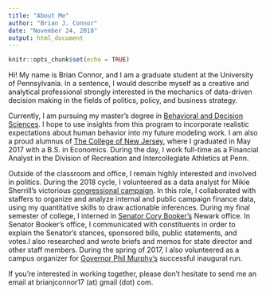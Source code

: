 ```yaml
---
title: "About Me"
author: "Brian J. Connor"
date: "November 24, 2018"
output: html_document
---
```


```r
knitr::opts_chunk$set(echo = TRUE)
```

Hi! My name is Brian Connor, and I am a graduate student at the University of Pennsylvania. In a sentence, I would describe myself as a creative and analytical professional strongly interested in the mechanics of data-driven decision making in the fields of politics, policy, and business strategy.

Currently, I am pursuing my master's degree in [Behavioral and Decision Sciences](https://www.sas.upenn.edu/lps/graduate/mbds). I hope to use insights from this program to incorporate realistic expectations about human behavior into my future modeling work. I am also a proud alumnus of [The College of New Jersey](https://business.tcnj.edu/), where I graduated in May 2017 with a B.S. in Economics. During the day, I work full-time as a Financial Analyst in the Division of Recreation and Intercollegiate Athletics at Penn.

Outside of the classroom and office, I remain highly interested and involved in politics. During the 2018 cycle, I volunteered as a data analyst for Mikie Sherrill's victorious [congressional campaign](https://mikiesherrill.com/). In this role, I collaborated with staffers to organize and analyze internal and public campaign finance data, using my quantitative skills to draw actionable inferences. During my final semester of college, I interned in [Senator Cory Booker's](https://www.booker.senate.gov/) Newark office. In Senator Booker's office, I communicated with constituents in order to explain the Senator's stances, sponsored bills, public statements, and votes.I also researched and wrote briefs and memos for state director and other staff members. During the spring of 2017, I also volunteered as a campus organizer for [Governor Phil Murphy's](https://www.murphy4nj.com/) successful inaugural run.

If you're interested in working together, please don't hesitate to send me an email at brianjconnor17 (at) gmail (dot) com.